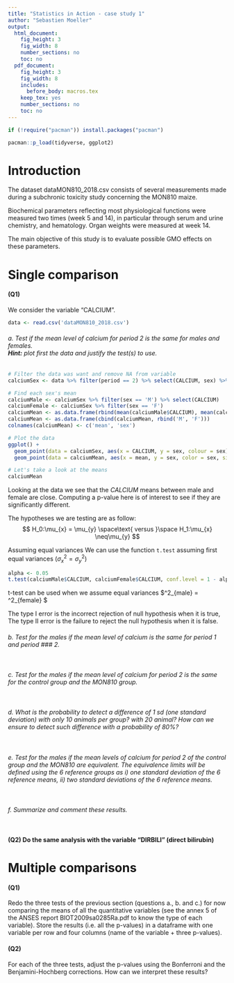```yaml
---
title: "Statistics in Action - case study 1"
author: "Sebastien Moeller"
output:
  html_document:
    fig_height: 3
    fig_width: 8
    number_sections: no
    toc: no
  pdf_document:
    fig_height: 3
    fig_width: 8
    includes:
      before_body: macros.tex
    keep_tex: yes
    number_sections: no
    toc: no
---
```


```r
if (!require("pacman")) install.packages("pacman")

pacman::p_load(tidyverse, ggplot2)
```

# Introduction

The dataset <ttt>dataMON810_2018.csv</ttt> consists of several measurements made during a subchronic toxicity study concerning the MON810 maize.

Biochemical parameters reflecting most physiological functions were measured two times (week 5 and 14), in particular through serum and urine chemistry, and hematology. Organ weights were measured at week 14.

The main objective of this study is to evaluate possible GMO effects on these parameters.

# Single comparison

#### __(Q1)__ 
We consider the variable "CALCIUM".
```r
data <- read.csv('dataMON810_2018.csv')
```

###### a. Test if the mean level of calcium for period 2 is the same for males and females.  </br>**Hint:** plot first the data and justify the test(s) to use.
```r
# Filter the data was want and remove NA from variable
calciumSex <- data %>% filter(period == 2) %>% select(CALCIUM, sex) %>% na.omit

# Find each sex's mean
calciumMale <- calciumSex %>% filter(sex == 'M') %>% select(CALCIUM)
calciumFemale <- calciumSex %>% filter(sex == 'F')
calciumMean <- as.data.frame(rbind(mean(calciumMale$CALCIUM), mean(calciumFemale$CALCIUM)))
calciumMean <- as.data.frame(cbind(calciumMean, rbind('M', 'F')))
colnames(calciumMean) <- c('mean', 'sex')

# Plot the data
ggplot() + 
  geom_point(data = calciumSex, aes(x = CALCIUM, y = sex, colour = sex)) + 
  geom_point(data = calciumMean, aes(x = mean, y = sex, color = sex, size = 4, alpha = .5), show.legend = F)

# Let's take a look at the means
calciumMean
```

Looking at the data we see that the $CALCIUM$ means between male and female are close. Computing a p-value here is of interest to see if they are significantly different.

The hypotheses we are testing are as follow:
$$
H_0:\mu_{x} = \mu_{y} \space\text{ versus }\space H_1:\mu_{x} \neq\mu_{y}
$$

Assuming equal variances
We can use the function `t.test` assuming first equal variances $(\sigma^2_x = \sigma^2_y)$
```r
alpha <- 0.05
t.test(calciumMale$CALCIUM, calciumFemale$CALCIUM, conf.level = 1 - alpha, var.equal = TRUE)
```


t-test can be used when we assume equal variances $\sigma^2_{male} = \sigma^2_{female} $


The type I error is the incorrect rejection of null hypothesis when it is true,
The type II error is the failure to reject the null hypothesis when it is false.











###### b. Test for the males if the mean level of calcium is the same for period 1 and period ### 2.
```r

```

###### c. Test for the males if the mean level of calcium for period 2 is the same for the control group and the MON810 group.
```r

```

###### d. What is the probability to detect a difference of 1 sd (one standard deviation) with only 10 animals per group? with 20 animal? How can we ensure to detect such difference with a probability of 80%?
```r

```
  
###### e. Test for the males if the mean levels of calcium for period 2 of the control group and the MON810 are equivalent. The equivalence limits will be defined using the 6 reference groups as *i)* one standard deviation of the 6 reference means, *ii)* two standard deviations of the 6 reference means.
```r

```
   
###### f. Summarize and comment these results.
```r

```

#### __(Q2)__ Do the same analysis with the variable "DIRBILI" (direct bilirubin)




# Multiple comparisons
#### __(Q1)__
Redo the three tests of the previous section (questions a., b. and c.) for now comparing  the means of all the quantitative variables (see the annex 5 of the ANSES report <ttt>BIOT2009sa0285Ra.pdf</ttt> to know the type of each variable). Store the results (i.e. all the p-values) in a dataframe with one variable per row and four columns (name of the variable + three p-values). 

#### __(Q2)__
For each of the three tests, adjust the p-values using the Bonferroni  and the Benjamini-Hochberg corrections. How can we interpret these results?




























